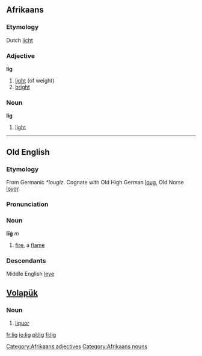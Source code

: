 ==Afrikaans==
===Etymology===
Dutch [[licht]]
===Adjective===
'''lig'''

# [[light]] (of weight)
# [[bright]]

===Noun===
'''lig'''

# [[light]]

[[Category:Afrikaans adjectives]]
[[Category:Afrikaans nouns]]

----

==Old English==

===Etymology===
From Germanic ''*lougiz''.  Cognate with Old High German [[loug]], Old Norse [[lǫygr]].

===Pronunciation===
{{IPA|/li:j/}}

===Noun===
'''līġ''' ''m''
# [[fire]], a [[flame]]

===Descendants===
Middle English [[leye]]

== [[Volapük]] == 
===Noun=== 
# [[liquor]]

[[fr:lig]]
[[io:lig]]
[[pl:lig]]
[[fi:lig]]